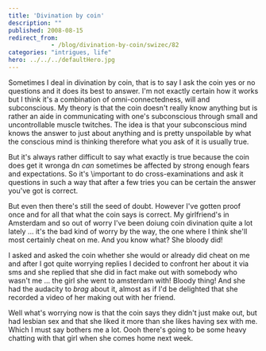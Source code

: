 ```yaml
---
title: 'Divination by coin'
description: ""
published: 2008-08-15
redirect_from: 
            - /blog/divination-by-coin/swizec/82
categories: "intrigues, life"
hero: ../../../defaultHero.jpg
---
```

Sometimes I deal in divination by coin, that is to say I ask the coin yes or no questions and it does its best to answer. I&#x27;m not exactly certain how it works but I think it&#x27;s a combination of omni-connectedness, will and subconscious. My theory is that the coin doesn&#x27;t really know anything but is rather an aide in communicating with one&#x27;s subconscious through small and uncontrollable muscle twitches. The idea is that your subconscious mind knows the answer to just about anything and is pretty unspoilable by what the conscious mind is thinking therefore what you ask of it is usually true.

But it&#x27;s always rather difficult to say what exactly is true because the coin does get it wronga dn _can_ sometimes be affected by strong enough fears and expectations. So it&#x27;s \\important to do cross-examinations and ask it questions in such a way that after a few tries you can be certain the answer you&#x27;ve got is correct.

But even then there&#x27;s still the seed of doubt. However I&#x27;ve gotten proof once and for all that what the coin says is correct. My girlfriend&#x27;s in Amsterdam and so out of worry I&#x27;ve been doiung coin divination quite a lot lately ... it&#x27;s the bad kind of worry by the way, the one where I think she&#x27;ll most certainly cheat on me. And you know what? She bloody did!

I asked and asked the coin whether she would or already did cheat on me and after I got quite worrying replies I decided to confront her about it via sms and she replied that she did in fact make out with somebody who wasn&#x27;t me ... the girl she went to amsterdam with! Bloody thing! And she had the audacity to _brag_ about it, almost as if I&#x27;d be delighted that she recorded a video of her making out with her friend.

Well what&#x27;s worrying now is that the coin says they didn&#x27;t just make out, but had lesbian sex and that she liked it more than she likes having sex with me. Which I must say bothers me a lot. Oooh there&#x27;s going to be some heavy chatting with that girl when she comes home next week.